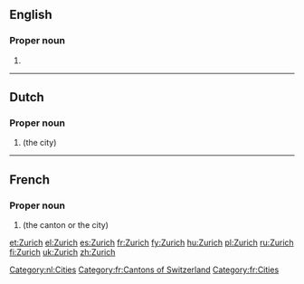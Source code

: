 ==English==

===Proper noun===
{{en-proper noun}}

# {{alternative form of|Zürich|lang=en}}

----

==Dutch==

===Proper noun===
{{head|nl|proper noun}}

# {{l|en|Zurich}} (the city)

[[Category:nl:Cities]]

----

==French==

===Proper noun===
{{fr-proper noun}}

# {{l|en|Zurich}} (the canton or the city)

[[Category:fr:Cantons of Switzerland]]
[[Category:fr:Cities]]

[[et:Zurich]]
[[el:Zurich]]
[[es:Zurich]]
[[fr:Zurich]]
[[fy:Zurich]]
[[hu:Zurich]]
[[pl:Zurich]]
[[ru:Zurich]]
[[fi:Zurich]]
[[uk:Zurich]]
[[zh:Zurich]]